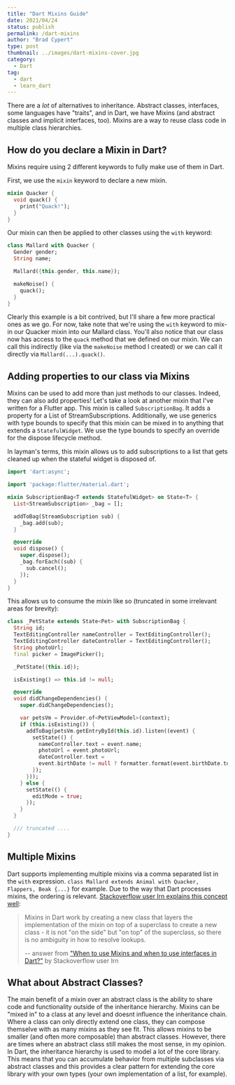```yaml
---
title: "Dart Mixins Guide"
date: 2021/04/24
status: publish
permalink: /dart-mixins
author: "Brad Cypert"
type: post
thumbnail: ../images/dart-mixins-cover.jpg
category:
  - Dart
tag:
  - dart
  - learn_dart
---
```


There are a _lot_ of alternatives to inheritance. Abstract classes, interfaces, some languages have "traits", and in Dart,
we have Mixins (and abstract classes and implicit interfaces, too). Mixins are a way to reuse class code in multiple class hierarchies.

## How do you declare a Mixin in Dart?

Mixins require using 2 different keywords to fully make use of them in Dart.

First, we use the `mixin` keyword to declare a new mixin.

```dart
mixin Quacker {
  void quack() {
    print("Quack!");
  }
}
```

Our mixin can then be applied to other classes using the `with` keyword:

```dart
class Mallard with Quacker {
  Gender gender;
  String name;

  Mallard({this.gender, this.name});

  makeNoise() {
    quack();
  }
}
```

Clearly this example is a bit contrived, but I'll share a few more practical ones as we go. For now, take note that we're
using the `with` keyword to mix-in our Quacker mixin into our Mallard class. You'll also notice that our class now has access
to the `quack` method that we defined on our mixin. We can call this indirectly (like via the `makeNoise` method I created)
or we can call it directly via `Mallard(...).quack()`.

## Adding properties to our class via Mixins

Mixins can be used to add more than just methods to our classes. Indeed, they can also add properties! Let's take a look at
another mixin that I've written for a Flutter app. This mixin is called `SubscriptionBag`. It adds a property for a
List of StreamSubscriptions. Additionally, we use generics with type bounds to specify that this mixin can be mixed in to
anything that extends a `StatefulWidget`. We use the type bounds to specify an override for the dispose lifecycle method.

In layman's terms, this mixin allows us to add subscriptions to a list that gets cleaned up when the stateful widget is
disposed of.

```dart
import 'dart:async';

import 'package:flutter/material.dart';

mixin SubscriptionBag<T extends StatefulWidget> on State<T> {
  List<StreamSubscription> _bag = [];

  addToBag(StreamSubscription sub) {
    _bag.add(sub);
  }

  @override
  void dispose() {
    super.dispose();
    _bag.forEach((sub) {
      sub.cancel();
    });
  }
}
```

This allows us to consume the mixin like so (truncated in some irrelevant areas for brevity):

```dart
class _PetState extends State<Pet> with SubscriptionBag {
  String id;
  TextEditingController nameController = TextEditingController();
  TextEditingController dateController = TextEditingController();
  String photoUrl;
  final picker = ImagePicker();

  _PetState({this.id});

  isExisting() => this.id != null;

  @override
  void didChangeDependencies() {
    super.didChangeDependencies();

    var petsVm = Provider.of<PetViewModel>(context);
    if (this.isExisting()) {
      addToBag(petsVm.getEntryById(this.id).listen((event) {
        setState(() {
          nameController.text = event.name;
          photoUrl = event.photoUrl;
          dateController.text =
          event.birthDate != null ? formatter.format(event.birthDate.toDate()) : "Unknown (edit to add)";
        });
      }));
    } else {
      setState(() {
        editMode = true;
      });
    }
  }

  /// truncated ....
}
```

## Multiple Mixins
Dart supports implementing multiple mixins via a comma separated list in the `with` expression.
`class Mallard extends Animal with Quacker, Flappers, Beak {...}` for example. Due to the way that Dart processes
mixins, the ordering is relevant. [Stackoverflow user Irn explains this concept well](https://stackoverflow.com/questions/45901297/when-to-use-mixins-and-when-to-use-interfaces-in-dart/45903671#45903671):

> Mixins in Dart work by creating a new class that layers the implementation of the mixin on top of a superclass
> to create a new class - it is not "on the side" but "on top" of the superclass, so there is no ambiguity in how
> to resolve lookups.
>
>  -- answer from ["When to use Mixins and when to use interfaces in Dart?"](https://stackoverflow.com/questions/45901297/when-to-use-mixins-and-when-to-use-interfaces-in-dart/45903671#45903671) by Stackoverflow user Irn

## What about Abstract Classes?

The main benefit of a  mixin over an abstract class is the ability to share code and functionality outside of the inheritance hierarchy.
Mixins can be "mixed in" to a class at any level and doesnt influence the inheritance chain. Where a class can only directly extend one class,
they can compose themselve with as many mixins as they see fit. This allows mixins to be smaller (and often more composable) than abstract classes.
However, there are times where an abstract class still makes the most sense, in my opinion. In Dart, the inheritance hierarchy is used to model
a lot of the core library. This means that you can accumulate behavior from multiple subclasses via abstract classes and this provides a clear
pattern for extending the core library with your own types (your own implementation of a list, for example).
